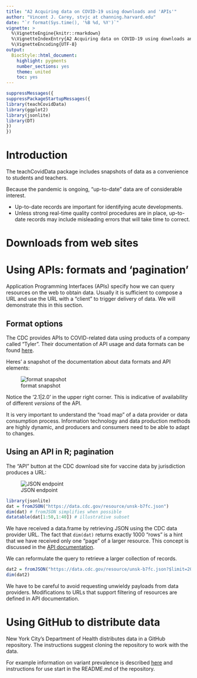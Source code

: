 ```yaml
---
title: "A2 Acquiring data on COVID-19 using downloads and 'APIs'"
author: "Vincent J. Carey, stvjc at channing.harvard.edu"
date: "`r format(Sys.time(), '%B %d, %Y')`"
vignette: >
  %\VignetteEngine{knitr::rmarkdown}
  %\VignetteIndexEntry{A2 Acquiring data on COVID-19 using downloads and 'APIs'}
  %\VignetteEncoding{UTF-8}
output:
  BiocStyle::html_document:
    highlight: pygments
    number_sections: yes
    theme: united
    toc: yes
---
```


```r
suppressMessages({
suppressPackageStartupMessages({
library(teachCovidData)
library(ggplot2)
library(jsonlite)
library(DT)
})
})
```

# Introduction

The teachCovidData package includes snapshots of data
as a convenience to students and teachers.

Because the pandemic is ongoing, "up-to-date" data
are of considerable interest.

- Up-to-date records are important for identifying acute
developments.
- Unless strong real-time quality control procedures are
in place, up-to-date records may include misleading errors
that will take time to correct.

# Downloads from web sites

# Using APIs: formats and 'pagination'

Application Programming Interfaces (APIs) specify
how we can query resources on the web to obtain
data.  Usually it is sufficient to compose a URL
and use the URL with a "client" to trigger
delivery of data.  We will demonstrate this
in this section.

## Format options

The CDC provides APIs to COVID-related data using
products of a company called "Tyler".  Their
documentation of API usage and data formats can be
found [here](https://dev.socrata.com/docs/formats/index.html#,).

Heres' a snapshot of the documentation about data formats and 
API elements:

![format snapshot](socformats.png)

Notice the '2.1|2.0' in the upper right corner.  This is
indicative of availability of different _versions_ of the API.

It is very important to understand the "road map" of a
data provider or data consumption process.  Information
technology and data production methods are highly dynamic,
and producers and consumers need to be able to adapt
to changes.

## Using an API in R; pagination

The "API" button at the CDC download site for vaccine
data by jurisdiction produces a URL:

![JSON endpoint](jsonendpt.png)

```r
library(jsonlite)
dat = fromJSON("https://data.cdc.gov/resource/unsk-b7fc.json")
dim(dat) # fromJSON simplifies when possible
datatable(dat[1:50,1:40]) # illustrative subset
```

We have received a data.frame by retrieving JSON using the CDC
data provider URL.  The fact that `dim(dat)` returns exactly
1000 "rows" is a hint that we have received only one "page"
of a larger resource.  This concept is discussed
in the [API documentation](https://dev.socrata.com/docs/paging.html).

We can reformulate the query to retrieve a larger collection of records. 

```r
dat2 = fromJSON("https://data.cdc.gov/resource/unsk-b7fc.json?$limit=2000")
dim(dat2)
```

We have to be careful to avoid requesting unwieldy payloads from data providers.
Modifications to URLs that support filtering of resources are defined in
API documentation.

# Using GitHub to distribute data

New York City's Department of Health distributes data in a
GitHub repository.  The instructions suggest cloning the repository
to work with the data.

For example
information on variant prevalence is described [here](https://github.com/nychealth/coronavirus-data/tree/master/variants#variants) and
instructions for use start in the README.md of the repository.
